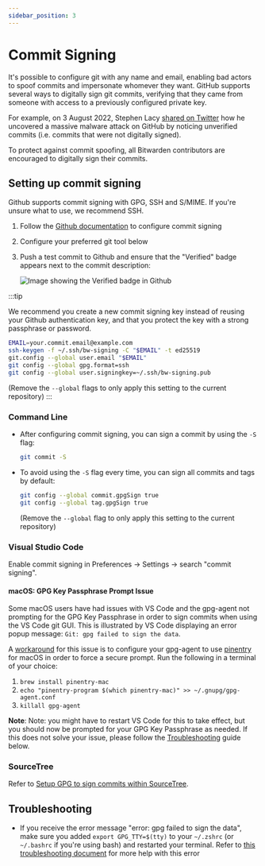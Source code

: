```yaml
---
sidebar_position: 3
---
```



# Commit Signing

It's possible to configure git with any name and email, enabling bad actors to spoof commits and
impersonate whomever they want. GitHub supports several ways to digitally sign git commits,
verifying that they came from someone with access to a previously configured private key.

For example, on 3 August 2022, Stephen Lacy
[shared on Twitter](https://twitter.com/stephenlacy/status/1554697080718823424) how he uncovered a
massive malware attack on GitHub by noticing unverified commits (i.e. commits that were not
digitally signed).

To protect against commit spoofing, all Bitwarden contributors are encouraged to digitally sign
their commits.

## Setting up commit signing

Github supports commit signing with GPG, SSH and S/MIME. If you're unsure what to use, we recommend
SSH.

1.  Follow the [Github documentation][github-verification] to configure commit signing

2.  Configure your preferred git tool below

3.  Push a test commit to Github and ensure that the "Verified" badge appears next to the commit
    description:

    ![Image showing the Verified badge in Github](./commit-signing.png)

:::tip

We recommend you create a new commit signing key instead of reusing your Github authentication key,
and that you protect the key with a strong passphrase or password.

```bash
EMAIL=your.commit.email@example.com
ssh-keygen -f ~/.ssh/bw-signing -C "$EMAIL" -t ed25519
git.config --global user.email "$EMAIL"
git config --global gpg.format=ssh
git config --global user.signingkey=~/.ssh/bw-signing.pub
```

(Remove the `--global` flags to only apply this setting to the current repository) :::

### Command Line

- After configuring commit signing, you can sign a commit by using the `-S` flag:

  ```bash
  git commit -S
  ```

- To avoid using the `-S` flag every time, you can sign all commits and tags by default:

  ```bash
  git config --global commit.gpgSign true
  git config --global tag.gpgSign true
  ```

  (Remove the `--global` flag to only apply this setting to the current repository)

### Visual Studio Code

Enable commit signing in Preferences -> Settings -> search "commit signing".

#### macOS: GPG Key Passphrase Prompt Issue

Some macOS users have had issues with VS Code and the gpg-agent not prompting for the GPG Key
Passphrase in order to sign commits when using the VS Code git GUI. This is illustrated by VS Code
displaying an error popup message: `Git: gpg failed to sign the data`.

A [workaround](https://github.com/microsoft/vscode/issues/43809#issuecomment-828773909) for this
issue is to configure your gpg-agent to use
[pinentry](https://www.gnupg.org/related_software/pinentry/index.html) for macOS in order to force a
secure prompt. Run the following in a terminal of your choice:

1. `brew install pinentry-mac`
2. `echo "pinentry-program $(which pinentry-mac)" >> ~/.gnupg/gpg-agent.conf`
3. `killall gpg-agent`

**Note**: Note: you might have to restart VS Code for this to take effect, but you should now be
prompted for your GPG Key Passphrase as needed. If this does not solve your issue, please follow the
[Troubleshooting](#troubleshooting) guide below.

### SourceTree

Refer to
[Setup GPG to sign commits within SourceTree](https://confluence.atlassian.com/sourcetreekb/setup-gpg-to-sign-commits-within-sourcetree-765397791.html).

## Troubleshooting

- If you receive the error message "error: gpg failed to sign the data", make sure you added
  `export GPG_TTY=$(tty)` to your `~/.zshrc` (or `~/.bashrc` if you're using bash) and restarted
  your terminal. Refer to
  [this troubleshooting document](https://gist.github.com/paolocarrasco/18ca8fe6e63490ae1be23e84a7039374)
  for more help with this error

[github-verification]:
  https://docs.github.com/en/authentication/managing-commit-signature-verification/about-commit-signature-verification
